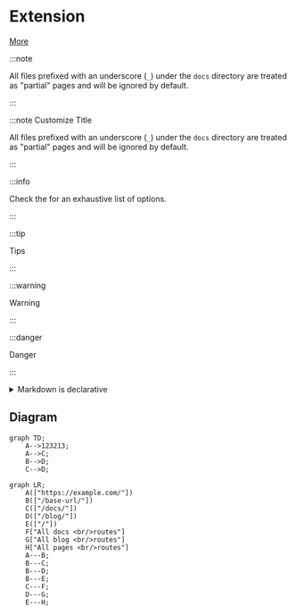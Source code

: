 # Extension

[More](https://docusaurus.io/docs/markdown-features)

:::note

All files prefixed with an underscore (`_`) under the `docs` directory are treated as "partial" pages and will be ignored by default.

:::

:::note Customize Title

All files prefixed with an underscore (`_`) under the `docs` directory are treated as "partial" pages and will be ignored by default.

:::

:::info

Check the for an exhaustive list of options.

:::

:::tip

Tips

:::

:::warning

Warning

:::

:::danger

Danger

:::

<details>

<summary>Markdown is declarative</summary>

Some content 

</details>

## Diagram

```mermaid
graph TD;
    A-->123213;
    A-->C;
    B-->D;
    C-->D;
```

```mermaid
graph LR;
    A(["https://example.com/"])
    B(["/base-url/"])
    C(["/docs/"])
    D(["/blog/"])
    E(["/"])
    F["All docs <br/>routes"]
    G["All blog <br/>routes"]
    H["All pages <br/>routes"]
    A---B;
    B---C;
    B---D;
    B---E;
    C---F;
    D---G;
    E---H;
```